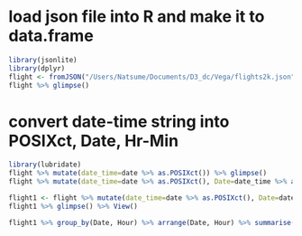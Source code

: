 
# load json file into R and make it to data.frame
```r
library(jsonlite)
library(dplyr)
flight <- fromJSON("/Users/Natsume/Documents/D3_dc/Vega/flights2k.json")
flight %>% glimpse()
```


# convert date-time string into POSIXct, Date, Hr-Min
```r
library(lubridate)
flight %>% mutate(date_time=date %>% as.POSIXct()) %>% glimpse()
flight %>% mutate(date_time=date %>% as.POSIXct(), Date=date_time %>% as.Date(), Time=date %>% substr(12,nchar(date)) %>% hm()) %>% glimpse()

flight1 <- flight %>% mutate(date_time=date %>% as.POSIXct(), Date=date_time %>% as.Date(), Time=date %>% substr(12,nchar(date)) %>% hm(), Hour=Time %>% hour())
flight1 %>% glimpse() %>% View()
```

```r
flight1 %>% group_by(Date, Hour) %>% arrange(Date, Hour) %>% summarise(HourC=n()) %>% View()
```

